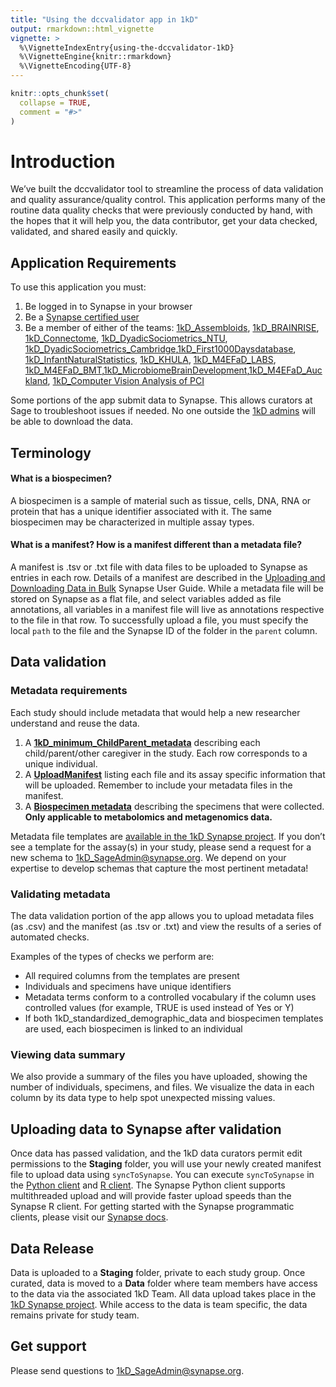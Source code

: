 ```yaml
---
title: "Using the dccvalidator app in 1kD"
output: rmarkdown::html_vignette
vignette: >
  %\VignetteIndexEntry{using-the-dccvalidator-1kD}
  %\VignetteEngine{knitr::rmarkdown}
  %\VignetteEncoding{UTF-8}
---
```

  
```r
knitr::opts_chunk$set(
  collapse = TRUE,
  comment = "#>"
)
```

# Introduction

We've built the dccvalidator tool to streamline the process of data validation and quality assurance/quality control. This application performs many of the routine data quality checks that were previously conducted by hand, with the hopes that it will help you, the data contributor, get your data checked, validated, and shared easily and quickly.

## Application Requirements

To use this application you must:

1. Be logged in to Synapse in your browser
2. Be a [Synapse certified user](https://docs.synapse.org/articles/accounts_certified_users_and_profile_validation.html){target="_blank"}
3. Be a member of either of the teams: [1kD_Assembloids](https://www.synapse.org/#!Team:3436716), [1kD_BRAINRISE](https://www.synapse.org/#!Team:3436720), [1kD_Connectome](https://www.synapse.org/#!Team:3436722), [1kD_DyadicSociometrics_NTU](https://www.synapse.org/#!Team:3436713), [1kD_DyadicSociometrics_Cambridge](https://www.synapse.org/#!Team:3466183),[1kD_First1000Daysdatabase](https://www.synapse.org/#!Team:3436714), [1kD_InfantNaturalStatistics](https://www.synapse.org/#!Team:3436721), [
1kD_KHULA](https://www.synapse.org/#!Team:3436718), [1kD_M4EFaD_LABS](https://www.synapse.org/#!Team:3436717), [1kD_M4EFaD_BMT](https://www.synapse.org/#!Team:3458847),[1kD_MicrobiomeBrainDevelopment](https://www.synapse.org/#!Team:3436509),[1kD_M4EFaD_Auckland](https://www.synapse.org/#!Team:3460645), [1kD_Computer Vision Analysis of PCI](https://www.synapse.org/#!Team:3464137){target="_blank"}

Some portions of the app submit data to Synapse. This allows curators at Sage to troubleshoot issues if needed. No one outside the [1kD admins](https://www.synapse.org/#!Team:3433360) will be able to download the data.

## Terminology

#### What is a biospecimen? 

A biospecimen is a sample of material such as tissue, cells, DNA, RNA or protein that has a unique identifier associated with it. The same biospecimen may be characterized in multiple assay types. 

#### What is a manifest? How is a manifest different than a metadata file? 

A manifest is .tsv or .txt file with data files to be uploaded to Synapse as entries in each row. Details of a manifest are described in the [Uploading and Downloading Data in Bulk](https://docs.synapse.org/articles/uploading_in_bulk.html){target="_blank"} Synapse User Guide. While a metadata file will be stored on Synapse as a flat file, and select variables added as file annotations, all variables in a manifest file will live as annotations respective to the file in that row. To successfully upload a file, you must specify the local `path` to the file and the Synapse ID of the folder in the `parent` column.

## Data validation

### Metadata requirements

Each study should include metadata that would help a new researcher understand and reuse the data. 
  
1. A **[1kD_minimum_ChildParent_metadata](https://www.synapse.org/#!Synapse:syn29358381)** describing each child/parent/other caregiver in the study. Each row corresponds to a unique individual.
2. A **[UploadManifest](https://www.synapse.org/#!Synapse:syn27832372)** listing each file and its assay specific information that will be uploaded. Remember to include your metadata files in the manifest.
3. A **[Biospecimen metadata](https://www.synapse.org/#!Synapse:syn29358373)** describing the specimens that were collected. **Only applicable to metabolomics and metagenomics data.** 

Metadata file templates are [available in the 1kD Synapse project](https://www.synapse.org/#!Synapse:syn27817580){target="_blank"}. 
If you don't see a template for the assay(s) in your study, please send a request for a new schema to [1kD_SageAdmin@synapse.org](mailto:1kD_SageAdmin@synapse.org){target="_blank"}. We depend on your expertise to develop schemas that capture the most pertinent metadata!

### Validating metadata 

The data validation portion of the app allows you to upload metadata files (as .csv) and the manifest (as .tsv or .txt) and view the results of a series of automated checks.

Examples of the types of checks we perform are:

* All required columns from the templates are present
* Individuals and specimens have unique identifiers
* Metadata terms conform to a controlled vocabulary if the column uses controlled values (for example, TRUE is used instead of Yes or Y)
* If both 1kD_standardized_demographic_data and biospecimen templates are used, each biospecimen is linked to an individual

### Viewing data summary

We also provide a summary of the files you have uploaded, showing the number of individuals, specimens, and files. We visualize the data in each column by its data type to help spot unexpected missing values.
 
## Uploading data to Synapse after validation

Once data has passed validation, and the 1kD data curators permit edit permissions to the **Staging** folder, you will use your newly created manifest file to upload data using `syncToSynapse`. You can execute `syncToSynapse` in the [Python client](https://python-docs.synapse.org/build/html/synapseutils.html#synapseutils.sync.syncToSynapse){target="_blank"} and [R client](https://github.com/Sage-Bionetworks/synapserutils#upload-data-in-bulk){target="_blank"}. The Synapse Python client supports multithreaded upload and will provide faster upload speeds than the Synapse R client. For getting started with the Synapse programmatic clients, please visit our [Synapse docs](https://docs.synapse.org/articles/api_documentation.html){target="_blank"}.

## Data Release

Data is uploaded to a **Staging** folder, private to each study group. Once curated, data is moved to a **Data** folder where team members have access to the data via the associated 1kD Team. All data upload takes place in the [1kD Synapse project](https://www.synapse.org/#!Synapse:syn26133760/wiki/613444){target="_blank"}. While access to the data is team specific, the data remains private for study team. 

## Get support 

Please send questions to [1kD_SageAdmin@synapse.org](mailto:1kD_SageAdmin@synapse.org){target="_blank"}. 
